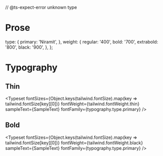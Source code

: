 // @ts-expect-error unknown type

<Meta title="Single App/Typography" />

# Prose

<Typography font="Niramit" class="singleapp-prose" />

  type: {
    primary: 'Niramit',
  },
  weight: {
    regular: '400',
    bold: '700',
    extrabold: '800',
    black: '900',
  },
};


# Typography

## Thin
<Typeset
  fontSizes={Object.keys(tailwind.fontSize).map(key => tailwind.fontSize[key][0])}
  fontWeight={tailwind.fontWeight.thin}
  sampleText={SampleText}
  fontFamily={typography.type.primary}
/>


## Bold
<Typeset
  fontSizes={Object.keys(tailwind.fontSize).map(key => tailwind.fontSize[key][0])}
  fontWeight={tailwind.fontWeight.black}
  sampleText={SampleText}
  fontFamily={typography.type.primary}
/>